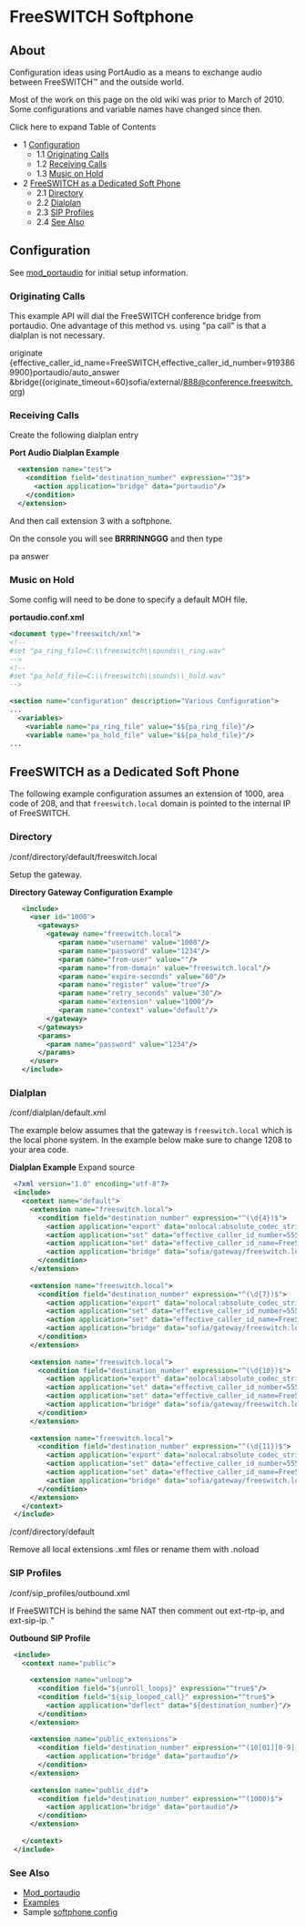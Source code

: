 
# FreeSWITCH Softphone 

 

## About

Configuration ideas using PortAudio as a means to exchange audio between FreeSWITCH™ and the outside world.

Most of the work on this page on the old wiki was prior to March of 2010\. Some configurations and variable names have changed since then.

Click here to expand Table of Contents

* 1 [Configuration](#configuration-)  
   * 1.1 [Originating Calls](#-originating-calls-)  
   * 1.2 [Receiving Calls](#-receiving-calls-)  
   * 1.3 [Music on Hold](#-music-on-hold-)
* 2 [FreeSWITCH as a Dedicated Soft Phone](#freeswitch-as-a-dedicated-soft-phone-)  
   * 2.1 [Directory](#directory)  
   * 2.2 [Dialplan](#dialplan)  
   * 2.3 [SIP Profiles](#sip-profiles)  
   * 2.4 [See Also](#see-also)

## Configuration 

See [mod\_portaudio](https://wiki.freeswitch.org/wiki/Mod%5Fportaudio "Mod portaudio") for initial setup information.

###  Originating Calls 

This example API will dial the FreeSWITCH conference bridge from portaudio. One advantage of this method vs. using "pa call" is that a dialplan is not necessary.

originate {effective_caller_id_name=FreeSWITCH,effective_caller_id_number=9193869900}portaudio/auto_answer &bridge({originate_timeout=60}sofia/external/888@conference.freeswitch.org)

###  Receiving Calls 

Create the following dialplan entry

**Port Audio Dialplan Example**

```xml
  <extension name="test">
    <condition field="destination_number" expression="^3$">
      <action application="bridge" data="portaudio"/>
    </condition>
  </extension>
```

And then call extension 3 with a softphone.

On the console you will see **BRRRINNGGG** and then type

pa answer

###  Music on Hold 

Some config will need to be done to specify a default MOH file.

**portaudio.conf.xml**

```xml
<document type="freeswitch/xml">
<!--
#set "pa_ring_file=C:\\freeswitch\\sounds\\_ring.wav"
-->
<!--
#set "pa_hold_file=C:\\freeswitch\\sounds\\_hold.wav"
-->

<section name="configuration" description="Various Configuration">
...
  <variables>
    <variable name="pa_ring_file" value="$${pa_ring_file}"/>
    <variable name="pa_hold_file" value="$${pa_hold_file}"/>
...
```

## FreeSWITCH as a Dedicated Soft Phone 

The following example configuration assumes an extension of 1000, area code of 208, and that `freeswitch.local` domain is pointed to the internal IP of FreeSWITCH.

### Directory

/conf/directory/default/freeswitch.local

Setup the gateway.

**Directory Gateway Configuration Example**

```xml
   <include>
     <user id="1000">
       <gateways>
         <gateway name="freeswitch.local">
         	<param name="username" value="1000"/>
         	<param name="password" value="1234"/>
         	<param name="from-user" value=""/>
         	<param name="from-domain" value="freeswitch.local"/>
         	<param name="expire-seconds" value="60"/>
         	<param name="register" value="true"/>
         	<param name="retry_seconds" value="30"/>
         	<param name="extension" value="1000"/>
         	<param name="context" value="default"/>
         </gateway>
       </gateways>
       <params>
         <param name="password" value="1234"/>
       </params>
     </user>
   </include>
```

### Dialplan

/conf/dialplan/default.xml

The example below assumes that the gateway is `freeswitch.local` which is the local phone system. In the example below make sure to change 1208 to your area code.

**Dialplan Example** Expand source 

```xml
 <?xml version="1.0" encoding="utf-8"?>
 <include>
   <context name="default">
     <extension name="freeswitch.local">
       <condition field="destination_number" expression="^(\d{4})$">
         <action application="export" data="nolocal:absolute_codec_string=PCMU"/>
         <action application="set" data="effective_caller_id_number=5555551212"/>
         <action application="set" data="effective_caller_id_name=FreeSWITCH"/>
         <action application="bridge" data="sofia/gateway/freeswitch.local/$1"/>
       </condition>
     </extension>
         
     <extension name="freeswitch.local">
       <condition field="destination_number" expression="^(\d{7})$">
         <action application="export" data="nolocal:absolute_codec_string=PCMU"/>
         <action application="set" data="effective_caller_id_number=5555551212"/>
         <action application="set" data="effective_caller_id_name=FreeSWITCH"/>
         <action application="bridge" data="sofia/gateway/freeswitch.local/1208$1"/>
       </condition>
     </extension>
   
     <extension name="freeswitch.local">
       <condition field="destination_number" expression="^(\d{10})$">
         <action application="export" data="nolocal:absolute_codec_string=PCMU"/>
         <action application="set" data="effective_caller_id_number=5555551212"/>
         <action application="set" data="effective_caller_id_name=FreeSWITCH"/>
         <action application="bridge" data="sofia/gateway/freeswitch.local/1$1"/>
       </condition>
     </extension>
   
     <extension name="freeswitch.local">
       <condition field="destination_number" expression="^(\d{11})$">
         <action application="export" data="nolocal:absolute_codec_string=PCMU"/>
         <action application="set" data="effective_caller_id_number=5555551212"/>
         <action application="set" data="effective_caller_id_name=FreeSWITCH"/>
         <action application="bridge" data="sofia/gateway/freeswitch.local/$1"/>
       </condition>
     </extension>
   </context>
 </include>
```

/conf/directory/default

Remove all local extensions .xml files or rename them with .noload

### SIP Profiles

/conf/sip\_profiles/outbound.xml

If FreeSWITCH is behind the same NAT then comment out ext-rtp-ip, and ext-sip-ip. "

**Outbound SIP Profile**

```xml
 <include>
   <context name="public">
 
     <extension name="unloop">
       <condition field="${unroll_loops}" expression="^true$"/>
       <condition field="${sip_looped_call}" expression="^true$">
 	     <action application="deflect" data="${destination_number}"/>
       </condition>
     </extension>
 
     <extension name="public_extensions">
       <condition field="destination_number" expression="^(10[01][0-9])$">
 	     <action application="bridge" data="portaudio"/>
       </condition>
     </extension>
 
     <extension name="public_did">
       <condition field="destination_number" expression="^(1000)$">
 	     <action application="bridge" data="portaudio"/>
       </condition>
     </extension>
 
   </context>
 </include>
```

### See Also

* [Mod\_portaudio](https://wiki.freeswitch.org/wiki/Mod%5Fportaudio "Mod portaudio")
* [Examples](https://wiki.freeswitch.org/wiki/Examples "Examples")
* Sample [softphone config](http://svn.freeswitch.org/svn/configs/softphone/)


